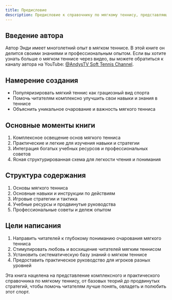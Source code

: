 ```yaml
---
title: Предисловие
description: Предисловие к справочнику по мягкому теннису, представляющее биографию автора, мотивацию написания и особенности структуры книги.
---
```

## Введение автора

Автор Энди имеет многолетний опыт в мягком теннисе. В этой книге он делится своими знаниями и профессиональным опытом. Если вы хотите узнать больше о мягком теннисе через видео, вы можете обратиться к каналу автора на YouTube: [@AndysTV Soft Tennis Channel](https://www.youtube.com/@AndysTV).

## Намерение создания

- Популяризировать мягкий теннис как грациозный вид спорта
- Помочь читателям комплексно улучшить свои навыки и знания в теннисе
- Объяснить уникальное очарование и важность мягкого тенниса

## Основные моменты книги

1. Комплексное освещение основ мягкого тенниса
2. Практические и легкие для изучения навыки и стратегии
3. Интеграция богатых учебных ресурсов и профессиональных советов
4. Ясная структурированная схема для легкости чтения и понимания

## Структура содержания

1. Основы мягкого тенниса
2. Основные навыки и инструкции по действиям
3. Игровые стратегии и тактика
4. Учебные ресурсы и продвинутые руководства
5. Профессиональные советы и дележ опытом

## Цели написания

1. Направить читателей к глубокому пониманию очарования мягкого тенниса
2. Стимулировать любовь и восхищение читателей мягким теннисом
3. Установить систематическую базу знаний о мягком теннисе
4. Предоставить практическое руководство для игроков разных уровней

Эта книга нацелена на представление комплексного и практического справочника по мягкому теннису, от базовых теорий до продвинутых стратегий, чтобы помочь читателям лучше понять, овладеть и полюбить этот спорт.